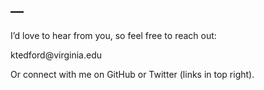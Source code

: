 ---
---

<link rel="stylesheet" href="styles.css" type="text/css">

I'd love to hear from you, so feel free to reach out:

ktedford@virginia.edu<br>

Or connect with me on GitHub or Twitter (links in top right).